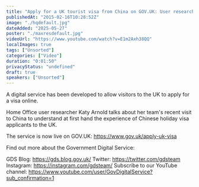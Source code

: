 ```yaml
---
title: "Apply for a UK tourist visa from China on GOV.UK: User research case study"
publishedAt: "2015-02-16T10:28:52Z"
image: "./hqdefault.jpg"
dateAdded: "2025-05-27"
poster: "./maxresdefault.jpg"
videoUrl: "https://www.youtube.com/watch?v=E1m2Axh38QQ"
localImages: true
tags: ["Unsorted"]
categories: ["Video"]
duration: "0:01:50"
privacyStatus: "undefined"
draft: true
speakers: ["Unsorted"]
---
```

A digital service has been developed to allow visitors to the UK to apply for a visa online.

Home Office user researcher Katy Arnold talks about her team's recent visit to China to understand at first hand the experience of Chinese holiday visa applicants to the UK. 

The service is now live on GOV.UK:
https://www.gov.uk/apply-uk-visa

Find out more about the Government Digital Service:

GDS Blog: https://gds.blog.gov.uk/
Twitter: https://twitter.com/gdsteam 
Instagram: https://instagram.com/gdsteam/ 
Subscribe to our YouTube channel: 
https://www.youtube.com/user/GovDigitalService?sub_confirmation=1
